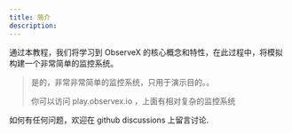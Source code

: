 ```yaml
---
title: 简介
description: 
---
```



通过本教程，我们将学习到 ObserveX 的核心概念和特性，在此过程中，将模拟构建一个非常简单的监控系统。

> 是的，非常非常简单的监控系统，只用于演示目的。。
>
> 你可以访问 <NextLink href={config.play_addr}>play.observex.io</NextLink> ，上面有相对复杂的监控系统

如何有任何问题，欢迎在 <NextLink href={config.community_addr}>github discussions</NextLink> 上留言讨论.